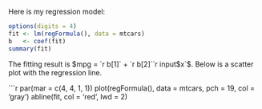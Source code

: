 Here is my regression model:

```r
options(digits = 4)
fit <- lm(regFormula(), data = mtcars)
b   <- coef(fit)
summary(fit)
```

The fitting result is $mpg = `r b[1]` + `r b[2]``r input$x`$.
Below is a scatter plot with the regression line.

```r
par(mar = c(4, 4, 1, 1))
plot(regFormula(), data = mtcars, pch = 19, col = 'gray')
abline(fit, col = 'red', lwd = 2)
